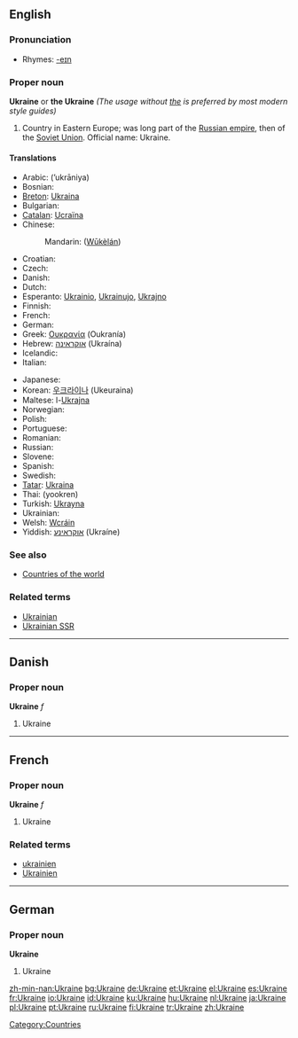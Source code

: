 ==English==

{{wikipedia}}

===Pronunciation===
*Rhymes: [[Rhymes:English:-eɪn|-eɪn]]

===Proper noun===
'''Ukraine''' or '''the Ukraine''' ''(The usage without <u>the</u> is preferred by most modern style guides)''

# Country in Eastern Europe; was long part of the [[Russian empire]], then of the [[Soviet Union]]. Official name: Ukraine.

====Translations====
{{top}}
*Arabic: {{ARchar|[[أوكرانيا]]}} (’ukrāniya) {{f}}
* Bosnian: {{t-|bs|Ukrajina|f}}
*[[Breton]]: [[Ukraina]]
* Bulgarian: {{t+|bg|Украйна|tr=Ukrájna|sc=Cyrl}}
*[[Catalan]]: [[Ucraïna]] {{f}}
*Chinese:
*:Mandarin: {{zh-ts|烏克蘭|乌克兰}} ([[Wūkèlán]])
*Croatian: {{t-|hr|Ukrajina|f}}
* Czech: {{t-|cs|Ukrajina}}
* Danish: {{t-|da|Ukraine}}
* Dutch: {{t+|nl|Oekraïne}}
*Esperanto: [[Ukrainio]], [[Ukrainujo]], [[Ukrajno]]
* Finnish: {{t+|fi|Ukraina}}
* French: {{t+|fr|Ukraine}}
* German: {{t+|de|Ukraine|f}}
*Greek: [[Ουκρανία]] (Oukranía) {{f}}
*Hebrew: [[אוקראינה]] (Ukraína)
* Icelandic: {{t+|is|Úkraína|f}}
* Italian: {{t-|it|Ucraina|f}}
{{mid}}
* Japanese: {{t-|ja|ウクライナ|tr=Ukuraina|sc=Jpan}}
*Korean: [[우크라이나]] (Ukeuraina)
*Maltese: l-[[Ukrajna]]
* Norwegian: {{t-|no|Ukraina}}
* Polish: {{t+|pl|Ukraina|f}}
* Portuguese: {{t+|pt|Ucrânia|f}}
* Romanian: {{t-|ro|Ucraina|f}}
* Russian: {{t+|ru|Украина|f|tr=Ukraína|sc=Cyrl}}
* Slovene: {{t-|sl|Ukrajina|f}}
* Spanish: {{t+|es|Ucrania|f}}
* Swedish: {{t+|sv|Ukraina}}
*[[Tatar]]: [[Ukraina#Tatar|Ukraina]]
*Thai: {{THchar|[[ยูเครน]]}} (yookren)
*Turkish: [[Ukrayna]]
* Ukrainian: {{t+|uk|Україна|f|tr=Ukrajína|sc=Cyrl|xs=Ukrainian}}
*Welsh: [[Wcráin]]
*Yiddish: [[אוקראַינע]] (Ukraíne)
{{bottom}}

===See also===
*[[Countries of the world]]

===Related terms===
* [[Ukrainian]]
* [[Ukrainian SSR]]

[[Category:Countries]]

----

==Danish==

===Proper noun===
'''Ukraine''' ''f''

# Ukraine

----

==French==

===Proper noun===
'''Ukraine''' ''f''

# Ukraine

===Related terms===
*[[ukrainien]]
*[[Ukrainien]]

----

==German==

===Proper noun===
'''Ukraine'''

# Ukraine



[[zh-min-nan:Ukraine]]
[[bg:Ukraine]]
[[de:Ukraine]]
[[et:Ukraine]]
[[el:Ukraine]]
[[es:Ukraine]]
[[fr:Ukraine]]
[[io:Ukraine]]
[[id:Ukraine]]
[[ku:Ukraine]]
[[hu:Ukraine]]
[[nl:Ukraine]]
[[ja:Ukraine]]
[[pl:Ukraine]]
[[pt:Ukraine]]
[[ru:Ukraine]]
[[fi:Ukraine]]
[[tr:Ukraine]]
[[zh:Ukraine]]